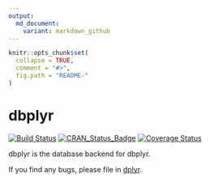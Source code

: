 ```yaml
---
output:
  md_document:
    variant: markdown_github
---
```


<!-- README.md is generated from README.Rmd. Please edit that file -->

```r
knitr::opts_chunk$set(
  collapse = TRUE,
  comment = "#>",
  fig.path = "README-"
)
```

# dbplyr

[![Build Status](https://travis-ci.org/hadley/dbplyr.svg?branch=master)](https://travis-ci.org/hadley/dbplyr)
[![CRAN_Status_Badge](http://www.r-pkg.org/badges/version/dplyr)](http://cran.r-project.org/package=dbplyr)
[![Coverage Status](https://img.shields.io/codecov/c/github/hadley/dbplyr/master.svg)](https://codecov.io/github/hadley/dbplyr?branch=master)

dbplyr is the database backend for dbplyr. 

If you find any bugs, please file in [dplyr](https://github.com/hadley/dplyr).

